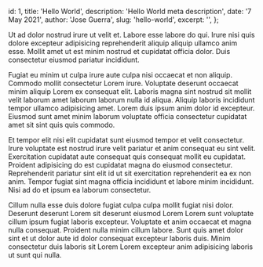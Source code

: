 
  id: 1,
  title: 'Hello World',
  description: 'Hello World meta description',
  date: '7 May 2021',
  author: 'Jose Guerra',
  slug: 'hello-world',
  excerpt: '',
};


Ut ad dolor nostrud irure ut velit et. Labore esse labore do qui. Irure nisi quis dolore excepteur
adipisicing reprehenderit aliquip aliquip ullamco anim esse. Mollit amet ut est minim nostrud et
cupidatat officia dolor. Duis consectetur eiusmod pariatur incididunt.

Fugiat eu minim ut culpa irure aute culpa nisi occaecat et non aliquip. Commodo mollit consectetur
Lorem irure. Voluptate deserunt occaecat minim aliquip Lorem ex consequat elit. Laboris magna sint
nostrud sit mollit velit laborum amet laborum laborum nulla id aliqua. Aliquip laboris incididunt
tempor ullamco adipisicing amet. Lorem duis ipsum anim dolor id excepteur. Eiusmod sunt amet minim
laborum voluptate officia consectetur cupidatat amet sit sint quis quis commodo.

Et tempor elit nisi elit cupidatat sunt eiusmod tempor et velit consectetur. Irure voluptate est
nostrud irure velit pariatur et anim consequat eu sint velit. Exercitation cupidatat aute consequat
quis consequat mollit eu cupidatat. Proident adipisicing do est cupidatat magna do eiusmod
consectetur. Reprehenderit pariatur sint elit id ut sit exercitation reprehenderit ea ex non anim.
Tempor fugiat sint magna officia incididunt et labore minim incididunt. Nisi ad do et ipsum ea
laborum consectetur.

Cillum nulla esse duis dolore fugiat culpa culpa mollit fugiat nisi dolor. Deserunt deserunt Lorem
sit deserunt eiusmod Lorem Lorem sunt voluptate cillum ipsum fugiat laboris excepteur. Voluptate et
anim occaecat et magna nulla consequat. Proident nulla minim cillum labore. Sunt quis amet dolor
sint et ut dolor aute id dolor consequat excepteur laboris duis. Minim consectetur duis laboris sit
Lorem Lorem excepteur anim adipisicing laboris ut sunt qui nulla.
